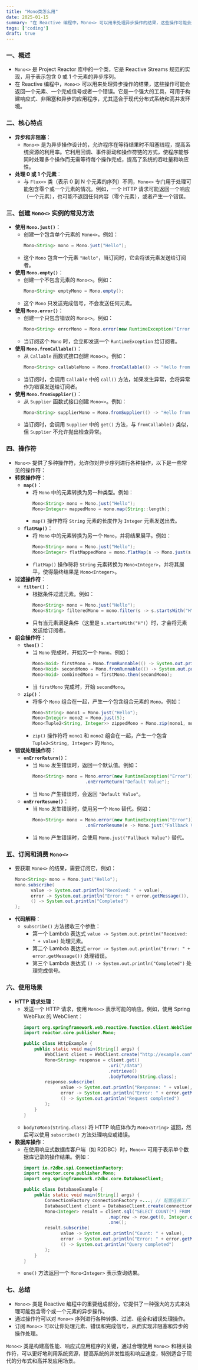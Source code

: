 ```yaml
---
title: "Mono类怎么用"
date: 2025-01-15
summary: "在 Reactive 编程中，Mono<> 可以用来处理异步操作的结果，这些操作可能会返回一个元素、一个完成信号或者一个错误。它是一个强大的工具，可用于构建响应式、非阻塞和异步的应用程序，尤其适合于现代分布式系统和高并发环境"
tags: ['coding']
draft: true
---
```


### 一、概述
- `Mono<>` 是 Project Reactor 库中的一个类，它是 Reactive Streams 规范的实现，用于表示包含 0 或 1 个元素的异步序列。
- 在 Reactive 编程中，`Mono<>` 可以用来处理异步操作的结果，这些操作可能会返回一个元素、一个完成信号或者一个错误。它是一个强大的工具，可用于构建响应式、非阻塞和异步的应用程序，尤其适合于现代分布式系统和高并发环境。


### 二、核心特点
- **异步和非阻塞**：
  - `Mono<>` 是为异步操作设计的，允许程序在等待结果时不阻塞线程，提高系统资源的利用率。它利用回调、事件驱动和操作符链的方式，使程序能够同时处理多个操作而无需等待每个操作完成，提高了系统的吞吐量和响应性。
- **处理 0 或 1 个元素**：
  - 与 `Flux<>` 类（表示 0 到 N 个元素的序列）不同，`Mono<>` 专门用于处理可能包含零个或一个元素的情况。例如，一个 HTTP 请求可能返回一个响应（一个元素），也可能不返回任何内容（零个元素），或者产生一个错误。


### 三、创建 `Mono<>` 实例的常见方法
- **使用 `Mono.just()`**：
  - 创建一个包含单个元素的 `Mono<>`。例如：
    ```java
    Mono<String> mono = Mono.just("Hello");
    ```
  - 这个 `Mono` 包含一个元素 `"Hello"`，当订阅时，它会将该元素发送给订阅者。
- **使用 `Mono.empty()`**：
  - 创建一个不包含元素的 `Mono<>`。例如：
    ```java
    Mono<String> emptyMono = Mono.empty();
    ```
  - 这个 `Mono` 只发送完成信号，不会发送任何元素。
- **使用 `Mono.error()`**：
  - 创建一个只包含错误的 `Mono<>`。例如：
    ```java
    Mono<String> errorMono = Mono.error(new RuntimeException("Error occurred"));
    ```
  - 当订阅这个 `Mono` 时，会立即发送一个 `RuntimeException` 给订阅者。
- **使用 `Mono.fromCallable()`**：
  - 从 `Callable` 函数式接口创建 `Mono<>`。例如：
    ```java
    Mono<String> callableMono = Mono.fromCallable(() -> "Hello from Callable");
    ```
  - 当订阅时，会调用 `Callable` 中的 `call()` 方法，如果发生异常，会将异常作为错误发送给订阅者。
- **使用 `Mono.fromSupplier()`**：
  - 从 `Supplier` 函数式接口创建 `Mono<>`。例如：
    ```java
    Mono<String> supplierMono = Mono.fromSupplier(() -> "Hello from Supplier");
    ```
  - 当订阅时，会调用 `Supplier` 中的 `get()` 方法，与 `fromCallable()` 类似，但 `Supplier` 不允许抛出检查异常。


### 四、操作符
- `Mono<>` 提供了多种操作符，允许你对异步序列进行各种操作，以下是一些常见的操作符：
- **转换操作符**：
  - **`map()`**：
    - 将 `Mono` 中的元素转换为另一种类型。例如：
      ```java
      Mono<String> mono = Mono.just("Hello");
      Mono<Integer> mappedMono = mono.map(String::length);
      ```
    - `map()` 操作符将 `String` 元素的长度作为 `Integer` 元素发送出去。
  - **`flatMap()`**：
    - 将 `Mono` 中的元素转换为另一个 `Mono`，并将结果展平。例如：
      ```java
      Mono<String> mono = Mono.just("Hello");
      Mono<Integer> flatMappedMono = mono.flatMap(s -> Mono.just(s.length()));
      ```
    - `flatMap()` 操作符将 `String` 元素转换为 `Mono<Integer>`，并将其展平，使得最终结果是 `Mono<Integer>`。
- **过滤操作符**：
  - **`filter()`**：
    - 根据条件过滤元素。例如：
      ```java
      Mono<String> mono = Mono.just("Hello");
      Mono<String> filteredMono = mono.filter(s -> s.startsWith("H"));
      ```
    - 只有当元素满足条件（这里是 `s.startsWith("H")`）时，才会将元素发送给订阅者。
- **组合操作符**：
  - **`then()`**：
    - 当 `Mono` 完成时，开始另一个 `Mono`。例如：
      ```java
      Mono<Void> firstMono = Mono.fromRunnable(() -> System.out.println("First"));
      Mono<Void> secondMono = Mono.fromRunnable(() -> System.out.println("Second"));
      Mono<Void> combinedMono = firstMono.then(secondMono);
      ```
    - 当 `firstMono` 完成时，开始 `secondMono`。
  - **`zip()`**：
    - 将多个 `Mono` 组合在一起，产生一个包含组合元素的 `Mono`。例如：
      ```java
      Mono<String> mono1 = Mono.just("Hello");
      Mono<Integer> mono2 = Mono.just(5);
      Mono<Tuple2<String, Integer>> zippedMono = Mono.zip(mono1, mono2);
      ```
    - `zip()` 操作符将 `mono1` 和 `mono2` 组合在一起，产生一个包含 `Tuple2<String, Integer>` 的 `Mono`。
- **错误处理操作符**：
  - **`onErrorReturn()`**：
    - 当 `Mono` 发生错误时，返回一个默认值。例如：
      ```java
      Mono<String> mono = Mono.error(new RuntimeException("Error"))
                          .onErrorReturn("Default Value");
      ```
    - 当 `Mono` 产生错误时，会返回 `"Default Value"`。
  - **`onErrorResume()`**：
    - 当 `Mono` 发生错误时，使用另一个 `Mono` 替代。例如：
      ```java
      Mono<String> mono = Mono.error(new RuntimeException("Error"))
                          .onErrorResume(e -> Mono.just("Fallback Value"));
      ```
    - 当 `Mono` 产生错误时，会使用 `Mono.just("Fallback Value")` 替代。


### 五、订阅和消费 `Mono<>`
- 要获取 `Mono<>` 的结果，需要订阅它，例如：
  ```java
  Mono<String> mono = Mono.just("Hello");
  mono.subscribe(
        value -> System.out.println("Received: " + value),
        error -> System.out.println("Error: " + error.getMessage()),
        () -> System.out.println("Completed")
  );
  ```
- **代码解释**：
  - `subscribe()` 方法接收三个参数：
    - 第一个 Lambda 表达式 `value -> System.out.println("Received: " + value)` 处理元素。
    - 第二个 Lambda 表达式 `error -> System.out.println("Error: " + error.getMessage())` 处理错误。
    - 第三个 Lambda 表达式 `() -> System.out.println("Completed")` 处理完成信号。


### 六、使用场景
- **HTTP 请求处理**：
  - 发送一个 HTTP 请求，使用 `Mono<>` 表示可能的响应。例如，使用 Spring WebFlux 的 WebClient：
    ```java
    import org.springframework.web.reactive.function.client.WebClient;
    import reactor.core.publisher.Mono;

    public class HttpExample {
        public static void main(String[] args) {
            WebClient client = WebClient.create("http://example.com");
            Mono<String> response = client.get()
                                    .uri("/data")
                                    .retrieve()
                                    .bodyToMono(String.class);
            response.subscribe(
                  value -> System.out.println("Response: " + value),
                  error -> System.out.println("Error: " + error.getMessage()),
                  () -> System.out.println("Request completed")
            );
        }
    }
    ```
  - `bodyToMono(String.class)` 将 HTTP 响应体作为 `Mono<String>` 返回，然后可以使用 `subscribe()` 方法处理响应或错误。
- **数据库操作**：
  - 在使用响应式数据库客户端（如 R2DBC）时，`Mono<>` 可用于表示单个数据库记录的操作结果。例如：
    ```java
    import io.r2dbc.spi.ConnectionFactory;
    import reactor.core.publisher.Mono;
    import org.springframework.r2dbc.core.DatabaseClient;

    public class DatabaseExample {
        public static void main(String[] args) {
            ConnectionFactory connectionFactory =...; // 配置连接工厂
            DatabaseClient client = DatabaseClient.create(connectionFactory);
            Mono<Integer> result = client.sql("SELECT COUNT(*) FROM users")
                                    .map(row -> row.get(0, Integer.class))
                                    .one();
            result.subscribe(
                  value -> System.out.println("Count: " + value),
                  error -> System.out.println("Error: " + error.getMessage()),
                  () -> System.out.println("Query completed")
            );
        }
    }
    ```
  - `one()` 方法返回一个 `Mono<Integer>` 表示查询结果。


### 七、总结
- `Mono<>` 类是 Reactive 编程中的重要组成部分，它提供了一种强大的方式来处理可能包含零个或一个元素的异步操作。
- 通过操作符可以对 `Mono<>` 序列进行各种转换、过滤、组合和错误处理操作。
- 订阅 `Mono<>` 可以让你处理元素、错误和完成信号，从而实现非阻塞和异步的操作处理。


`Mono<>` 类是构建高性能、响应式应用程序的关键，通过合理使用 `Mono<>` 和相关操作符，可以更好地利用系统资源，提高系统的并发性能和响应速度，特别适合于现代的分布式和高并发应用场景。
